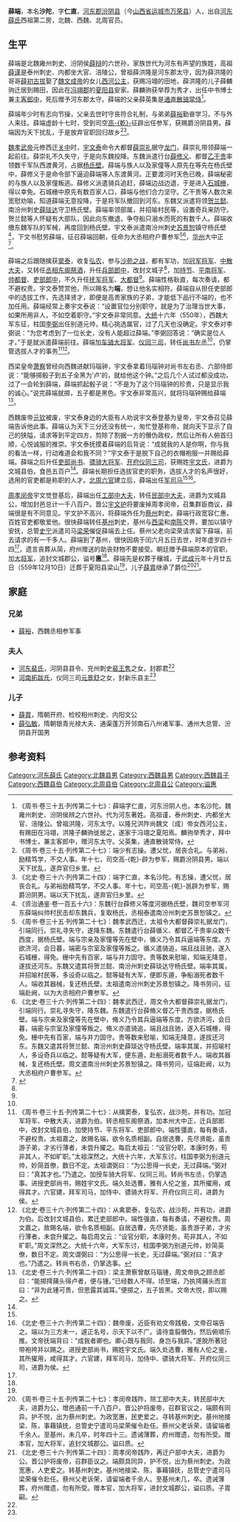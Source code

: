 '''薛端'''{{BD|515年||558年| |}}，本名'''沙陀'''，字'''仁直'''，[[河东郡_(中国)|河东郡]][[汾阴县|汾阴县]]（今[[山西省|山西省]][[运城市|运城市]][[万荣县|万荣县]]）人，出自[[河东薛氏|河东薛氏]]西祖第二房，北魏、西魏、北周官员。

== 生平 ==
薛端是北魏雍州刺史、汾阴侯[[薛辩|薛辩]]的六世孙，家族世代为河东有声望的族姓，高祖[[薛谨|薛谨]]是泰州刺史、内都坐大官、涪陵公，曾祖薛洪隆是河东郡太守，因为薛洪隆的哥哥[[薛初古拔|薛初古拔]]娶了[[魏文成帝|魏文成帝]]的女儿[[西河公主_(北魏)|西河公主]]，获赐冯翊的田地，薛洪隆的儿子薛麟驹迁居到赐田，因此在[[冯翊郡|冯翊郡]]的[[夏阳县_(秦国)|夏阳县]]安家。薛麟驹获举荐为秀才，出任中书博士兼[[主客郎中|主客郎中]]，死后赠予河东郡太守。薛端的父亲薛英集是[[通直散骑常侍|通直散骑常侍]]<ref>《周书·卷三十五·列传第二十七》：薛端字仁直，河东汾阴人也，本名沙陀。魏雍州刺史、汾阴侯辨之六世孙。代为河东著姓。高祖谨，泰州刺史、内都坐大官、涪陵公。曾祖洪隆，河东太守。以隆兄洪阼尚魏文〔成〕帝女西河公主，有赐田在冯翊，洪隆子麟驹徙居之，遂家于冯翊之夏阳焉。麟驹举秀才，拜中书博士，兼主客郎中，赠河东太守。父英集，通直散骑常侍。</ref>。

薛端年少时有志向节操，父亲去世时守丧符合礼制，与弟弟[[薛裕|薛裕]]勤奋学习，不与外人来往。薛端虚龄十七时，受到司空[[高乾|高-{乾}-]]征辟出任参军，获赐爵汾阴县男。薛端因为天下扰乱，于是放弃官职回归故乡<ref>《周书·卷三十五·列传第二十七》：端少有志操。遭父忧，居丧合礼。与弟裕，励精笃学，不交人事。年十七，司空高-{乾}-辟为参军，赐爵汾阴县男。端以天下扰乱，遂弃官归乡里。</ref><ref>《北史·卷三十六·列传第二十四》：端字仁直，本名沙陀。有志操，遭父忧，居丧合礼。与弟裕励精笃学，不交人事。年十七，司空高-{乾}-邕辟为参军，赐爵汾阴男。端以天下扰乱，遂弃官归乡里。</ref>。

[[魏孝武帝|魏孝武帝]]元修西迁[[关中|关中]]时，[[宇文泰|宇文泰]]命令大都督[[薛崇礼|薛崇礼]]据守[[龙门县_(北魏)|龙门]]，薛崇礼带领薛端一起前往。薛崇礼不久失守，于是向东魏投降。东魏派遣行台[[薛修义|薛修义]]、都督[[乙干贵|乙干贵]]率领数千军队西渡黄河，占据[[杨氏壁|杨氏壁]]。薛端与族人以及家僮等人原先在等先在杨氏壁中，薛修义于是命令部下逼迫薛端等人东渡黄河。正要渡河时天色已晚，薛端秘密的与族人以及家僮叛逃。薛修义派遣骑兵追赶，薛端边战边退，于是进入[[石城栅|石城栅]]，得以幸免。石城栅中原先有数百家人口，薛端与他们合力坚守。乙干贵等人数次来宽慰劝喻，知道薛端无意投降，于是将军队撤回到河东。东魏又派遣将领[[贺兰懿|贺兰懿]]、南汾州刺史[[薛琰达|薛琰达]]守卫杨氏壁。薛端率领部属，并招喻村民等，设置奇兵来防守。贺兰懿等人怀疑有大部队，因此向东撤退，争夺船只溺水而死的有数千人。薛端收缴东魏军队的军械，再度回到杨氏壁。宇文泰派遣南汾州刺史[[苏景恕|苏景恕]]镇守杨氏壁<ref>《资治通鉴·卷一百五十六》：东魏行台薛修义等度河据杨氏壁，魏司空参军河东薛端纠帅村民击却东魏兵，复取杨氏，丞相泰遣南汾州刺史苏景恕镇之。</ref>，下文书慰劳薛端，征召薛端回朝，任命为大丞相府户曹参军<ref>《周书·卷三十五·列传第二十七》：魏孝武西迁，太祖令大都督薛崇礼据龙门，引端同行。崇礼寻失守，遂降东魏。东魏遣行台薛循义、都督乙干贵率众数千西度，据杨氏壁。端与宗亲及家僮等先在壁中，循义乃令其兵逼端等东度。方欲济河，会日暮，端密与宗室及家僮等叛之。循义遣骑追，端且战且驰，遂入石城栅，得免。栅中先有百家，端与并力固守。贵等数来慰喻，知端无降意，遂拔还河东。东魏又遣其将贺兰懿、南汾州刺史薛琰达守杨氏壁。端率其属，并招喻村民等，多设奇以临之。懿等疑有大军，便即东遁，争船溺死者数千人。端收其器械，复还杨氏壁。太祖遣南汾州刺史苏景恕镇之。降书劳问，征端赴阙，以为大丞相府户曹参军。</ref><ref>《北史·卷三十六·列传第二十四》：魏孝武西迁，周文令大都督薛崇礼据龙门，引端同行。崇礼寻失守，降东魏。东魏遣行台薛脩义督乙干贵西度，据杨氏壁。端与宗亲及家僮等先在壁中，脩义乃令其兵逼端等东度。方欲济河，会日暮，端密与宗室及家僮等叛之。脩义亦遣骑追，端且战且驰，遂入石城栅，得免。栅中先有百家，端与并力固守。贵等数来慰喻，知端无降意，遂拔还河东。东魏又遣其将贺兰懿、南汾州刺史薛琰达守杨氏壁。端率其属，并招喻村人，多设奇兵以临之。懿等疑有大军，便东遁，赴船溺死者数千人。端收其器械，复还杨氏壁。周文遣南汾州刺史苏景恕镇之。降书劳问，征端赴阙，以为大丞相府户曹参军。</ref>，[[华州_(太和)|华州]]大中正<ref name=autogenerated1>{{Cite book | author = 中国文物研究所，陕西省古籍整理办公室编| title = 《新中国出土墓志 陕西 3 上》 | location =北京市 | publisher = 文物出版社  | date= 2015年12月 | pages =6-7 |ISBN =978-7-5010-4480-1| accessdate = 2017-06-04 | url = | language= zh-hant| quote = }}</ref>。

薛端之后跟随擒获[[窦泰|窦泰]]，收复[[弘农|弘农]]，参与[[沙苑之战|沙苑之战]]，都有军功，加[[冠军将军|冠军将军]]、[[中散大夫|中散大夫]]，又转任[[丞相东阁祭酒|丞相东阁祭酒]]，升任[[兵部郎中|兵部郎中]]，改封文城子<ref name=autogenerated1 />，加[[持节|持节]]、[[平南将军|平南将军]]、[[帅都督|帅都督]]、[[吏部郎中|吏部郎中]]，不久升任[[抚军将军|抚军将军]]、[[大都督|大都督]]<ref name=autogenerated1 />。薛端性格耿直，每次奏请，都不避权贵。宇文泰赞赏他，所以赐名为'''端'''，想让他名实相符。薛端自从担任吏部郎中的选拔工作，先选择贤才，即便是高贵家族的子弟，才能低下品行不端的，也不加任用。薛端经常上奏宇文泰说：“设置官位分别职守，就是为了治理当世大事，如果所用非人，不如空着职守。”宇文泰非常同意。[[大统_(西魏)|大统]]十六年（550年），西魏大军东征，柱国[[李弼_(赵国公)|李弼]]出任别道元帅，精心挑选属官，过了几天也没确定。宇文泰对李弼说：“为您考虑到了一位长史，没有人能超过薛端。”李弼回答说：“确实是位人才。”于是就派遣薛端前往。薛端加[[车骑大将军|车骑大将军]]、[[仪同三司|仪同三司]]，转任[[尚书左丞|尚书左丞]]<ref name=autogenerated1 />，仍掌管选拔人才的事务<ref name=autogenerated2>《周书·卷三十五·列传第二十七》：从擒窦泰，复弘农，战沙苑，并有功。加冠军将军、中散大夫，进爵为伯。转丞相东阁祭酒，加本州大中正，迁兵部郎中，改封文城县伯，加使持节、平东将军、吏部郎中。端性彊直，每有奏请，不避权贵。太祖嘉之，故赐名端，欲令名质相副。自居选曹，先尽贤能，虽贵游子弟，才劣行薄者，未尝升擢之。每启太祖云：“设官分职，本康时务，苟非其人，不如旷职。”太祖深然之。大统十六年，大军东讨。柱国李弼为别道元帅，妙简首僚，数日不定。太祖谓弼曰：“为公思得一长史，无过薛端。”弼对曰：“真其才也。”乃遣之。加授车骑大将军、仪同三司。转尚书左丞，仍掌选事。进授吏部尚书，赐姓宇文氏。端久处选曹，雅有人伦之鉴，其所擢用，咸得其才。六官建，拜军司马，加侍中、骠骑大将军、开府仪同三司，进爵为侯。</ref><ref>《北史·卷三十六·列传第二十四》：从禽窦泰，复弘农，战沙苑，并有功，进爵为伯。后改封文城县伯，累迁吏部郎中。端性强直，每有奏请，不避权贵。周文嘉之，故赐名端，欲令名质相副。自居选曹，先尽贤能，虽贵游子弟，才劣行薄者，未尝升擢之。每启周文云：“设官分职，本康时务，苟非其人，不如旷职。”周文深然之。大统十六年，大军东讨，柱国李弼为别道元帅，妙简英僚，数日不定。周文谓弼曰：“为公思得一长史，无过薛端。”弼对曰：“真才也。”乃遣之。转尚书右丞，仍掌选事。</ref>。

西梁皇帝[[萧察|萧察]]曾经向西魏进献玛瑙钟，宇文泰拿着玛瑙钟对尚书左右丞、六部侍郎说：“能够掷骰子到五子全黑为‘卢’的，就给他这个钟。”之后几个人试过都没成功，过了一会轮到薛端，薛端抓起骰子说：“不是为了这个玛瑙钟的珍贵，只是显示我的诚心。”说完薛端就掷，五子都是黑色。宇文泰非常高兴，就将玛瑙钟赐给薛端<ref>《北史·卷三十六·列传第二十四》：梁主萧察曾献马瑙锺，周文帝执之顾丞郎曰：“能掷摴蒱头得卢者，便与锺。”已经数人不得。顷至端，乃执摴蒱头而言曰：“非为此锺可贵，但思露其诚耳。”便掷之，五子皆黑。文帝大悦，即以赐之。</ref>。

西魏废帝[[元钦|元钦]]被废，宇文泰身边的大臣有人劝说宇文泰登基为皇帝，宇文泰召见薛端告诉他此事。薛端认为天下三分还没有统一，匆忙登基称帝，就向天下显示了自己的狭隘，请求等到平定四方，剪除了割据一方的僭伪政权，然后让所有人俯首归顺，心悦诚服的推崇。宇文泰抚摸着薛端的后背说：“成就我的人是你啊，你与我的看法一样，行动难道会和我不同？”宇文泰于是脱下自己的衣帽袍服一并赐给薛端。薛端之后升任[[吏部尚书|吏部尚书]]、[[骠骑大将军|骠骑大将军]]、[[开府仪同三司|开府仪同三司]]，获赐姓[[宇文氏|宇文氏]]，进爵为文城县伯，食邑五百户<ref name=autogenerated1 />。薛端长期担任选拔官吏的职务，选拔人才的名声很好，选用的官吏都是称职的人才。[[北周六官|北周六官]]建立后，薛端出任[[军司马|军司马]]<ref name=autogenerated2 /><ref>《北史·卷三十六·列传第二十四》：魏帝废，近臣有劝文帝践极，文帝召端告之。端以为三方未一，遽正名号，示天下以不广。请待龛翦僭伪，然后俯顺乐推。文帝抚端背曰：“成我者卿也。卿心既与我同，身岂与我异。”遂脱所著冠带袍袴并以赐之。进授吏部尚书，赐姓宇文氏。端久处选曹，雅有人伦之鉴，其所擢用，咸得其才。六官建，拜军司马，加侍中、骠骑大将军、开府仪同三司，进爵为侯。</ref>。

[[周孝闵帝|周孝闵帝]]宇文觉登基后，薛端出任[[工部中大夫|工部中大夫]]，转任[[民部中大夫|民部中大夫]]，进爵为文城县公，增加封邑总计一千八百户。晋公[[宇文护|宇文护]]将要废掉周孝闵帝，召集群臣商议，薛端很是有不同意见。宇文护不高兴，将薛端外任为[[蔡州_(西魏)|蔡州]]刺史。薛端行政宽容仁惠，百姓官吏都敬爱他。很快薛端转任[[基州|基州]]刺史，基州与[[西梁|西梁]]和[[南陈|南陈]]交界，要加以镇守安抚，总管[[史宁|史宁]]派遣司马[[梁荣|梁荣]]催促薛端去上任。蔡州父老向梁荣请求留下薛端，前去请求的有一千多人。薛端到了基州，很快因病于闰六月五日去世，时年虚岁四十四<ref name=autogenerated1 />，遗言丧葬从简，府州赠送的助丧财物不要接受。朝廷赠予薛端原本的官职，加[[大将军|大将军]]，追封文城郡公，谥号'''惠'''<ref name=autogenerated1 />。薛端先是权葬于穰城，于[[武成_(北周)|武成]]元年十月廿五日（559年12月10日）迁葬于夏阳县梁山<ref name=autogenerated1 />，儿子[[薛胄|薛胄]]继承了爵位<ref>《周书·卷三十五·列传第二十七》：孝闵帝践阼，除工部中大夫，转民部中大夫，进爵为公，增邑通前一千八百户。晋公护将废帝，召群官议之，端颇有同异。护不悦，出为蔡州刺史。为政宽惠，民吏爱之。寻转基州刺史。基州地接梁、陈，事藉镇抚，总管史宁遣司马梁荣催令赴任。蔡州父老诉荣，请留端者千余人。至基州，未几卒，时年四十三。遗诫薄葬，府州赠遗，勿有所受。赠本官，加大将军，追封文城郡公。谥曰质。</ref><ref>《北史·卷三十六·列传第二十四》：周孝闵帝践阼，再迁户部中大夫，进爵为公。晋公护将废帝，召群臣议之。端颇具同异，护不悦，出为蔡州刺史。为政宽惠，人吏爱之。转基州刺史。基州地接梁、陈，事藉镇抚，总管史宁遣司马梁荣催令赴任。蔡州父老诉荣，请留端者千余人。至基州未几，卒。遗诫薄葬，府州赠遗，勿有所受。赠本官，加大将军，进封文城郡公，谥曰质。子胄嗣。</ref>。

==家庭==
===兄弟===
*[[薛裕|薛裕]]，西魏丞相参军事

===夫人===
*[[河东裴氏|河东裴氏]]，河阴县县令、兖州刺史[[裴王隽|裴王隽]]之女，封郡君<ref name=autogenerated1 />
*[[河南拓跋氏|河南拓跋氏]]，仪同三司[[元景舒|元景舒]]之女，封新乐县主<ref name=autogenerated1 />

===儿子===
*[[薛胄|薛胄]]，隋朝开府、检校相州刺史、内阳文公
*[[薛弘敏|薛弘敏]]，隋朝银青光禄大夫、通渠蓬万开邻南石八州诸军事、通州大总管、汾阴县开国男

== 参考资料 ==
{{reflist}}

[[Category:河东薛氏|Category:河东薛氏]]
[[Category:北魏县男|Category:北魏县男]]
[[Category:西魏县男|Category:西魏县男]]
[[Category:西魏县子|Category:西魏县子]]
[[Category:西魏县伯|Category:西魏县伯]]
[[Category:北周县伯|Category:北周县伯]]
[[Category:北周县公|Category:北周县公]]
[[Category:谥惠|Category:谥惠]]